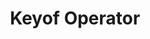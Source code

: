---
id: "ts_tf_hard_005"
questionType: "TRUE_FALSE"
title: "Keyof Operator"
statement: "The 'keyof' operator returns a union of all property names of a type."
difficulty: "HARD"
category: "Type Script"
correctAnswer: true
explanation: "'keyof T' produces a union of string literal keys from type T."
---